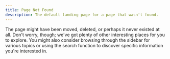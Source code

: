 ```yaml
---
title: Page Not Found
description: The default landing page for a page that wasn't found.
---
```



The page might have been moved, deleted, or perhaps it never existed at all. Don't worry, though; we've got plenty of other interesting places for you to explore. You might also consider browsing through the sidebar for various topics or using the search function to discover specific information you're interested in.

<ResourceLinksGrid/>
